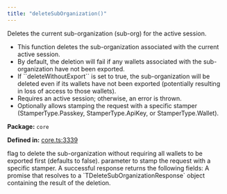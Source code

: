 ```yaml
---
title: "deleteSubOrganization()"
---
```



<H3Bordered text="Overview" />

Deletes the current sub-organization (sub-org) for the active session.

<ul>
  <li>This function deletes the sub-organization associated with the current active session.</li>
  <li>By default, the deletion will fail if any wallets associated with the sub-organization have not been exported.</li>
  <li>If ``deleteWithoutExport`` is set to true, the sub-organization will be deleted even if its wallets have not been exported (potentially resulting in loss of access to those wallets).</li>
  <li>Requires an active session; otherwise, an error is thrown.</li>
  <li>Optionally allows stamping the request with a specific stamper (StamperType.Passkey, StamperType.ApiKey, or StamperType.Wallet).</li>
</ul>

<p><strong>Package:</strong> <code>core</code></p>

<p><strong>Defined in:</strong> <a href="https://github.com/tkhq/sdk/blob/main/packages/core/src/__clients__/core.ts#L3339">core.ts:3339</a></p>

<H3Bordered text="Parameters" />

<ParamField body="params" type='object' required={false} path="params" >
  <Expandable title="params details">
    <NestedParam parentKey="params" childKey="deleteWithoutExport" type='boolean' required={false}>
flag to delete the sub-organization without requiring all wallets to be exported first (defaults to false).
</NestedParam>
    <NestedParam parentKey="params" childKey="stampWith" type='StamperType' required={false}>
parameter to stamp the request with a specific stamper.
</NestedParam>
  </Expandable>
</ParamField>

<H3Bordered text="Response" />
A successful response returns the following fields:

<ResponseField name="returns" type="TDeleteSubOrganizationResponse" required={true} >
  A promise that resolves to a `TDeleteSubOrganizationResponse` object containing the result of the deletion.
</ResponseField>
